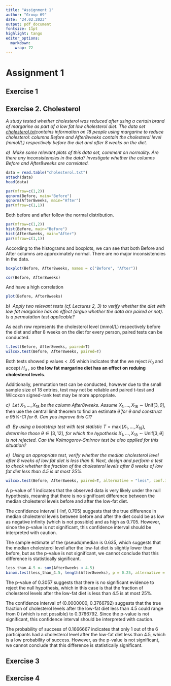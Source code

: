 ```yaml
---
title: "Assignment 1"
author: "Group 69"
date: "24.02.2023"
output: pdf_document
fontsize: 11pt
highlight: tango
editor_options: 
  markdown: 
    wrap: 72
---
```


# Assignment 1

## Exercise 1

## Exercise 2. Cholesterol

*A study tested whether cholesterol was reduced after using a certain
brand of margarine as part of a low fat low cholesterol diet. The data
set
[cholesterol.txt](https://canvas.vu.nl/courses/68030/files/5971196?wrap=1 "cholesterol.txt")contains
information on 18 people using margarine to reduce cholesterol: columns
Before and After8weeks contain the cholesterol level (mmol/L)
respectively before the diet and after 8 weeks on the diet.*

*a)  Make some relevant plots of this data set, comment on normality.
Are there any inconsistencies in the data? Investigate whether the
columns Before and After8weeks are correlated.*

```r
data = read.table("cholesterol.txt")
attach(data)
head(data)
```

```r
par(mfrow=c(1,2))
qqnorm(Before, main="Before")
qqnorm(After8weeks, main="After")
par(mfrow=c(1,1))
```

Both before and after follow the normal distribution.

```r
par(mfrow=c(1,2))
hist(Before, main="Before")
hist(After8weeks, main="After")
par(mfrow=c(1,1))
```

According to the histograms and boxplots, we can see that both Before
and After columns are approximately normal. There are no major
inconsistencies in the data.

```r
boxplot(Before, After8weeks, names = c("Before", "After"))
```

```r
cor(Before, After8weeks)
```

And have a high correlation

```r
plot(Before, After8weeks)
```

*b)  Apply two relevant tests (cf. Lectures 2, 3) to verify whether the
diet with low fat margarine has an effect (argue whether the data are
paired or not). Is a permutation test applicable?*

As each row represents the cholesterol level (mmol/L) respectively
before the diet and after 8 weeks on the diet for every person, paired
tests can be conducted.

```r
t.test(Before, After8weeks, paired=T)
wilcox.test(Before, After8weeks, paired=T)
```

Both tests showed p values \< .05 which indicates that the we reject
$H_0$ and accept $H_a$ , so **the low fat margarine diet has an effect
on reduing cholesterol levels**.

Additionally, permutation test can be conducted, however due to the
small sample size of 18 entries, test may not be reliable and paired
t-test and Wilcoxon signed-rank test may be more appropriate.

<!--# Should we make a permutation test? -->

*c)  Let* $X_1,\ldots,X_{18}$ *be the column After8weeks. Assume*
$X_1,\ldots,X_{18}\sim \text{Unif}[3,\theta]$, then use the central
limit theorem to find an estimate $\hat{\theta}$ *for* $\theta$ *and
construct a 95%-CI for* $\theta$*. Can you improve this CI?*

*d)  By using a bootstrap test with test statistic*
$T=\max(X_1,\ldots,X_{18})$*, determine those* $\theta\in[3,12]$*, for
which the hypothesis* $X_1,\ldots,X_{18}\sim \text{Unif}[3,\theta]$ *is
not rejected. Can the Kolmogorov-Smirnov test be also applied for this
situation?*

*e)  Using an appropriate test, verify whether the median cholesterol
level after 8 weeks of low fat diet is less than 6. Next, design and
perform a test to check whether the fraction of the cholesterol levels
after 8 weeks of low fat diet less than 4.5 is at most 25%.*

```r
wilcox.test(Before, After8weeks, paired=T, alternative = "less", conf.int=T)
```

A p-value of 1 indicates that the observed data is very likely under the
null hypothesis, meaning that there is no significant difference between
the median cholesterol levels before and after the low-fat diet.

<!--# there is no significat evidence to reject the null hypothesis, which is that cholesterol level after 8 weeks of low fat diet is less than 6. -->

The confidence interval (-Inf, 0.705) suggests that the true difference
in median cholesterol levels between before and after the diet could be
as low as negative infinity (which is not possible) and as high as
0.705. However, since the p-value is not significant, this confidence
interval should be interpreted with caution.

The sample estimate of the (pseudo)median is 0.635, which suggests that
the median cholesterol level after the low-fat diet is slightly lower
than before, but as the p-value is not significant, we cannot conclude
that this difference is statistically significant.

```r
less_than_4.5 <- sum(After8weeks < 4.5)
binom.test(less_than_4.5, length(After8weeks), p = 0.25, alternative = "less")
```

The p-value of 0.3057 suggests that there is no significant evidence to
reject the null hypothesis, which in this case is that the fraction of
cholesterol levels after the low-fat diet is less than 4.5 is at most
25%.

The confidence interval of (0.0000000, 0.3766792) suggests that the true
fraction of cholesterol levels after the low-fat diet less than 4.5
could range from 0 (which is not possible) to 0.3766792. Since the
p-value is not significant, this confidence interval should be
interpreted with caution.

The probability of success of 0.1666667 indicates that only 1 out of the
6 participants had a cholesterol level after the low-fat diet less than
4.5, which is a low probability of success. However, as the p-value is
not significant, we cannot conclude that this difference is
statistically significant.

## Exercise 3

## Exercise 4
